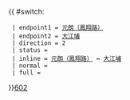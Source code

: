 {{ #switch: {{{format|}}}
  | endpoint1 = [[元朗（鳳翔路）巴士總站|元朗（鳳翔路）]]
  | endpoint2 = [[大江埔]]
  | direction = 2
  | status = 
  | inline = [[元朗（鳳翔路）巴士總站|元朗（鳳翔路）]] ↔ [[大江埔]]
  | normal =
  | full =
}}<noinclude>[[category:新界專線小巴路線模板|602]]</noinclude>